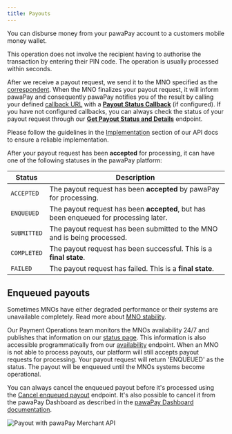 ```yaml
---
title: Payouts
---
```


You can disburse money from your pawaPay account to a customers mobile money wallet.

This operation does not involve the recipient having to authorise the transaction by entering their PIN code. The operation is usually processed within seconds.

After we receive a payout request, we send it to the MNO specified as the [correspondent](/using_the_api#correspondents). 
When the MNO finalizes your payout request, it will inform pawaPay and consequently pawaPay notifies you of the result by calling your defined [callback URL](/using_the_api#callback-urls) with a **[Payout Status Callback](/v1/api-reference/payouts/payout-callback)** (if configured). 
If you have not configured callbacks, you can always check the status of your payout request through our **[Get Payout Status and Details](/v1/api-reference/payouts/check-payout-status)** endpoint. 

<Tip>Please follow the guidelines in the [Implementation](/implementation) section of our API docs to ensure a reliable implementation.</Tip>

After your payout request has been **accepted** for processing, it can have one of the following statuses in the pawaPay platform:

Status | Description
-------|------------
`ACCEPTED` | The payout request has been **accepted** by pawaPay for processing.
`ENQUEUED` | The payout request has been **accepted**, but has been enqueued for processing later.
`SUBMITTED` | The payout request has been submitted to the MNO and is being processed.
`COMPLETED` | The payout request has been successful. This is a **final state**.
`FAILED` | The payout request has failed. This is a **final state**. 

## Enqueued payouts

Sometimes MNOs have either degraded performance or their systems are unavailable completely.
Read more about [MNO stability](/implementation#mno-stability).

Our Payment Operations team monitors the MNOs availability 24/7 and publishes that information on our [status page](https://status.pawapay.cloud/). 
This information is also accessible programmatically from our [availability](/v1/api-reference/toolkit/availability) endpoint.
When an MNO is not able to process payouts, our platform will still accepts payout requests for processing. 
Your payout request will return 'ENQUEUED' as the status.
The payout will be enqueued until the MNOs systems become operational.

You can always cancel the enqueued payout before it's processed using the [Cancel enqueued payout](/v1/api-reference/payouts/cancel-enqueued-payout) endpoint. 
It's also possible to cancel it from the pawaPay Dashboard as described in the [pawaPay Dashboard documentation](/dashboard/transactions/cancel_enqueued).

<Frame>
    <img class="screenshot" src="/images/payout_flow.jpg" alt="Payout with pawaPay Merchant API" />
</Frame>